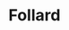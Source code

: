
# Follard
<ProjectDetails
  floatRight
  region="Crownlands"
  house="House Follard"
  type="Keep"
  status="Completed"
  warp="undefined"
  projectLead="Tiny_Rhino"
  dateStarted="2016-02-19T08:00:00+00:00"
  dateCompleted="2016-02-19T08:00:00+00:00"
/>
